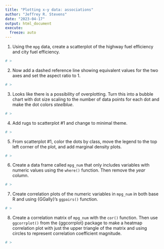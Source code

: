 ```yaml
---
title: "Plotting x-y data: associations"
author: "Jeffrey R. Stevens"
date: "2023-04-17"
output: html_document
execute:
  freeze: auto
---
```



1. Using the `mpg` data, create a scatterplot of the highway fuel efficiency and city fuel efficiency.

```r
# >
```

2. Now add a dashed reference line showing equivalent values for the two axes and set the aspect ratio to 1.

```r
# >
```

3. Looks like there is a possibility of overplotting. Turn this into a bubble chart with dot size scaling to the number of data points for each dot and make the dot colors _steelblue_.

```r
# >
```

4. Add rugs to scatterplot #1 and change to minimal theme.

```r
# >
```


5. From scatterplot #1, color the dots by class, move the legend to the top left corner of the plot, and add marginal density plots.

```r
# >
```

6. Create a data frame called `mpg_num` that only includes variables with numeric values using the `where()` function. Then remove the _year_ column.

```r
# >
```


7. Create correlation plots of the numeric variables in `mpg_num` in both base R and using {GGally}'s `ggpairs()` function.
```r
# >
```


8. Create a correlation matrix of `mpg_num` with the `cor()` function. Then use `ggcorrplot()` from the {ggcorrplot} package to make a heatmap correlation plot with just the upper triangle of the matrix and using circles to represent correlation coefficient magnitude.

```r
# >
```

